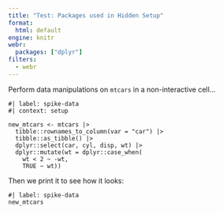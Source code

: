 ```yaml
---
title: "Test: Packages used in Hidden Setup"
format:
  html: default
engine: knitr
webr:
  packages: ["dplyr"]
filters:
  - webr
---
```


Perform data manipulations on `mtcars` in a non-interactive cell... 

```webr-r
#| label: spike-data
#| context: setup

new_mtcars <- mtcars |>
  tibble::rownames_to_column(var = "car") |>
  tibble::as_tibble() |>
  dplyr::select(car, cyl, disp, wt) |>
  dplyr::mutate(wt = dplyr::case_when(
    wt < 2 ~ -wt,
    TRUE ~ wt))
```

Then we print it to see how it looks:

```webr-r
#| label: spike-data
new_mtcars
```